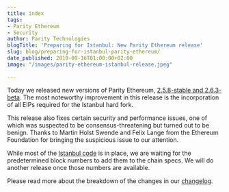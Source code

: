 ```yaml
---
title: index
tags:
- Parity Ethereum
- Security
author: Parity Technologies
blogTitle: 'Preparing for Istanbul: New Parity Ethereum release'
slug: blog/preparing-for-istanbul-parity-ethereum/
date_published: 2019-09-16T01:00:00+02:00
image: "/images/parity-ethereum-istanbul-release.jpeg"

---
```

Today we released new versions of Parity Ethereum, [2.5.8-stable and 2.6.3-beta](https://github.com/paritytech/parity-ethereum/releases). The most noteworthy improvement in this release is the incorporation of all EIPs required for the Istanbul hard fork.

This release also fixes certain security and performance issues, one of which was suspected to be consensus-threatening but turned out to be benign. Thanks to Martin Holst Swende and Felix Lange from the Ethereum Foundation for bringing the suspicious issue to our attention.

While most of the [Istanbul code](https://eips.ethereum.org/EIPS/eip-1679) is in place, we are waiting for the predetermined block numbers to add them to the chain specs. We will do another release once those numbers are available.

Please read more about the breakdown of the changes in our [changelog](https://github.com/paritytech/parity-ethereum/blob/beta/CHANGELOG.md).
